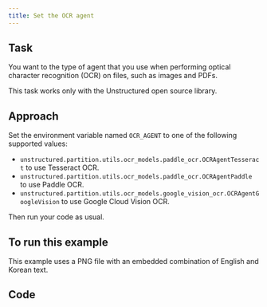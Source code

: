 ```yaml
---
title: Set the OCR agent
---
```


## Task

You want to the type of agent that you use when performing optical character recognition (OCR) on files, such as images and PDFs.

<Note>This task works only with the Unstructured open source library.</Note>

## Approach

Set the environment variable named `OCR_AGENT` to one of the following supported values:

- `unstructured.partition.utils.ocr_models.paddle_ocr.OCRAgentTesseract` to use Tesseract OCR.
- `unstructured.partition.utils.ocr_models.paddle_ocr.OCRAgentPaddle` to use Paddle OCR.
- `unstructured.partition.utils.ocr_models.google_vision_ocr.OCRAgentGoogleVision` to use Google Cloud Vision OCR.

Then run your code as usual.

## To run this example

This example uses a PNG file with an embedded combination of English and Korean text.

## Code


<SetOCRAgentOSSPy />